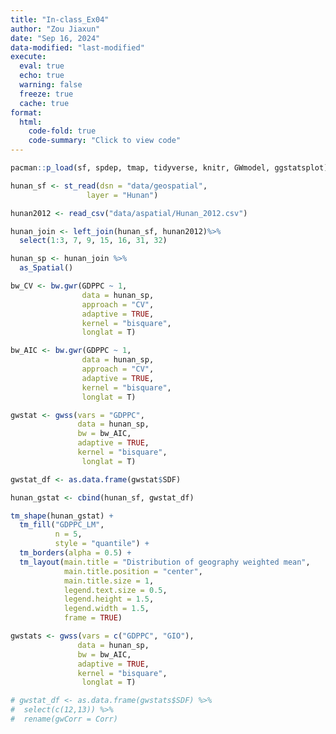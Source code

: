 ```yaml
---
title: "In-class_Ex04"
author: "Zou Jiaxun"
date: "Sep 16, 2024"
data-modified: "last-modified"
execute: 
  eval: true
  echo: true
  warning: false
  freeze: true
  cache: true
format:
  html:
    code-fold: true
    code-summary: "Click to view code"
---
```


```r
pacman::p_load(sf, spdep, tmap, tidyverse, knitr, GWmodel, ggstatsplot)
```

```r
hunan_sf <- st_read(dsn = "data/geospatial",
                 layer = "Hunan")
```

```r
hunan2012 <- read_csv("data/aspatial/Hunan_2012.csv")
```

```r
hunan_join <- left_join(hunan_sf, hunan2012)%>%
  select(1:3, 7, 9, 15, 16, 31, 32)
```

```r
hunan_sp <- hunan_join %>%
  as_Spatial()
```

```r
bw_CV <- bw.gwr(GDPPC ~ 1,
                data = hunan_sp,
                approach = "CV",
                adaptive = TRUE,
                kernel = "bisquare",
                longlat = T)
```

```r
bw_AIC <- bw.gwr(GDPPC ~ 1,
                data = hunan_sp,
                approach = "CV",
                adaptive = TRUE,
                kernel = "bisquare",
                longlat = T)
```

```r
gwstat <- gwss(vars = "GDPPC",
               data = hunan_sp,
               bw = bw_AIC,
               adaptive = TRUE,
               kernel = "bisquare",
                longlat = T)
```

```r
gwstat_df <- as.data.frame(gwstat$SDF)
```

```r
hunan_gstat <- cbind(hunan_sf, gwstat_df)
```

```r
tm_shape(hunan_gstat) +
  tm_fill("GDPPC_LM",
          n = 5,
          style = "quantile") +
  tm_borders(alpha = 0.5) +
  tm_layout(main.title = "Distribution of geography weighted mean",
            main.title.position = "center",
            main.title.size = 1,
            legend.text.size = 0.5,
            legend.height = 1.5,
            legend.width = 1.5,
            frame = TRUE)
```

```r
gwstats <- gwss(vars = c("GDPPC", "GIO"),
               data = hunan_sp,
               bw = bw_AIC,
               adaptive = TRUE,
               kernel = "bisquare",
                longlat = T)
```

```r
# gwstat_df <- as.data.frame(gwstats$SDF) %>%
#  select(c(12,13)) %>%
#  rename(gwCorr = Corr)
```
